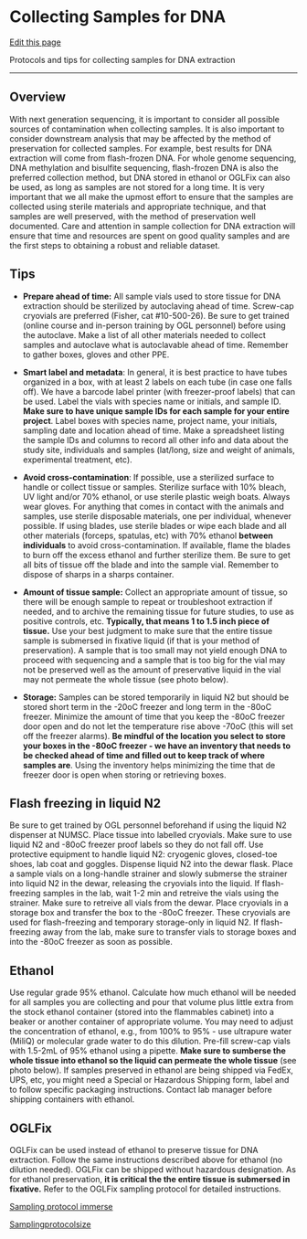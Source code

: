 # Collecting Samples for DNA

[Edit this page](https://github.com/DrK-Lo/lotterhoslabprotocols/edit/main/field_collectsampdna.qmd)

Protocols and tips for collecting samples for DNA extraction

------------------------------------------------------------------------

## **Overview** {.unnumbered}

With next generation sequencing, it is important to consider all possible sources of contamination when collecting samples. It is also important to consider downstream analysis that may be affected by the method of preservation for collected samples. For example, best results for DNA extraction will come from flash-frozen DNA. For whole genome sequencing, DNA methylation and bisulfite sequencing, flash-frozen DNA is also the preferred collection method, but DNA stored in ethanol or OGLFix can also be used, as long as samples are not stored for a long time. It is very important that we all make the upmost effort to ensure that the samples are collected using sterile materials and appropriate technique, and that samples are well preserved, with the method of preservation well documented. Care and attention in sample collection for DNA extraction will ensure that time and resources are spent on good quality samples and are the first steps to obtaining a robust and reliable dataset.

## **Tips** {.unnumbered}

-   **Prepare ahead of time:** All sample vials used to store tissue for DNA extraction should be sterilized by autoclaving ahead of time. Screw-cap cryovials are preferred (Fisher, cat #10-500-26). Be sure to get trained (online course and in-person training by OGL personnel) before using the autoclave. Make a list of all other materials needed to collect samples and autoclave what is autoclavable ahead of time. Remember to gather boxes, gloves and other PPE.

-   **Smart label and metadata**: In general, it is best practice to have tubes organized in a box, with at least 2 labels on each tube (in case one falls off). We have a barcode label printer (with freezer-proof labels) that can be used. Label the vials with species name or initials, and sample ID. **Make sure to have unique sample IDs for each sample for your entire project**. Label boxes with species name, project name, your initials, sampling date and location ahead of time. Make a spreadsheet listing the sample IDs and columns to record all other info and data about the study site, individuals and samples (lat/long, size and weight of animals, experimental treatment, etc).

-   **Avoid cross-contamination**: If possible, use a sterilized surface to handle or collect tissue or samples. Sterilize surface with 10% bleach, UV light and/or 70% ethanol, or use sterile plastic weigh boats. Always wear gloves. For anything that comes in contact with the animals and samples, use sterile disposable materials, one per individual, whenever possible. If using blades, use sterile blades or wipe each blade and all other materials (forceps, spatulas, etc) with 70% ethanol **between individuals** to avoid cross-contamination. If available, flame the blades to burn off the excess ethanol and further sterilize them. Be sure to get all bits of tissue off the blade and into the sample vial. Remember to dispose of sharps in a sharps container.

-   **Amount of tissue sample:** Collect an appropriate amount of tissue, so there will be enough sample to repeat or troubleshoot extraction if needed, and to archive the remaining tissue for future studies, to use as positive controls, etc. **Typically, that means 1 to 1.5 inch piece of tissue.** Use your best judgment to make sure that the entire tissue sample is submersed in fixative liquid (if that is your method of preservation). A sample that is too small may not yield enough DNA to proceed with sequencing and a sample that is too big for the vial may not be preserved well as the amount of preservative liquid in the vial may not permeate the whole tissue (see photo below).

-   **Storage:** Samples can be stored temporarily in liquid N2 but should be stored short term in the -20oC freezer and long term in the -80oC freezer. Minimize the amount of time that you keep the -80oC freezer door open and do not let the temperature rise above -70oC (this will set off the freezer alarms). **Be mindful of the location you select to store your boxes in the -80oC freezer - we have an inventory that needs to be checked ahead of time and filled out to keep track of where samples are**. Using the inventory helps minimizing the time that de freezer door is open when storing or retrieving boxes.

## **Flash freezing in liquid N2** {.unnumbered}

Be sure to get trained by OGL personnel beforehand if using the liquid N2 dispenser at NUMSC. Place tissue into labelled cryovials. Make sure to use liquid N2 and -80oC freezer proof labels so they do not fall off. Use protective equipment to handle liquid N2: cryogenic gloves, closed-toe shoes, lab coat and goggles. Dispense liquid N2 into the dewar flask. Place a sample vials on a long-handle strainer and slowly submerse the strainer into liquid N2 in the dewar, releasing the cryovials into the liquid. If flash-freezing samples in the lab, wait 1-2 min and retreive the vials using the strainer. Make sure to retreive all vials from the dewar. Place cryovials in a storage box and transfer the box to the -80oC freezer. These cryovials are used for flash-freezing and temporary storage-only in liquid N2. If flash-freezing away from the lab, make sure to transfer vials to storage boxes and into the -80oC freezer as soon as possible.

## **Ethanol** {.unnumbered}

Use regular grade 95% ethanol. Calculate how much ethanol will be needed for all samples you are collecting and pour that volume plus little extra from the stock ethanol container (stored into the flammables cabinet) into a beaker or another container of appropriate volume. You may need to adjust the concentration of ethanol, e.g., from 100% to 95% - use ultrapure water (MiliQ) or molecular grade water to do this dilution. Pre-fill screw-cap vials with 1.5-2mL of 95% ethanol using a pipette. **Make sure to sumberse the whole tissue into ethanol so the liquid can permeate the whole tissue** (see photo below). If samples preserved in ethanol are being shipped via FedEx, UPS, etc, you might need a Special or Hazardous Shipping form, label and to follow specific packaging instructions. Contact lab manager before shipping containers with ethanol.

## **OGLFix** {.unnumbered}

OGLFix can be used instead of ethanol to preserve tissue for DNA extraction. Follow the same instructions described above for ethanol (no dilution needed). OGLFix can be shipped without hazardous designation. As for ethanol preservation, **it is critical the the entire tissue is submersed in fixative.** Refer to the OGLFix sampling protocol for detailed instructions.

[Sampling protocol immerse](https://github.com/DrK-Lo/lotterhoslabprotocols/blob/04f86a74369ae3fc9c5356d0c3252ef707f38bde/img/Samplingprotocolimmerse.png)

[Samplingprotocolsize](https://github.com/DrK-Lo/lotterhoslabprotocols/blob/04f86a74369ae3fc9c5356d0c3252ef707f38bde/img/Samplingprotocolsize.png)
